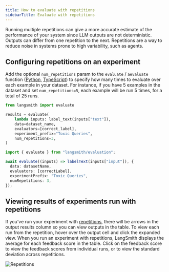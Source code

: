 ```yaml
---
title: How to evaluate with repetitions
sidebarTitle: Evaluate with repetitions
---
```


Running multiple repetitions can give a more accurate estimate of the performance of your system since LLM outputs are not deterministic. Outputs can differ from one repetition to the next. Repetitions are a way to reduce noise in systems prone to high variability, such as agents.

## Configuring repetitions on an experiment

Add the optional `num_repetitions` param to the `evaluate` / `aevaluate` function ([Python](https://docs.smith.langchain.com/reference/python/evaluation/langsmith.evaluation._runner.evaluate), [TypeScript](https://docs.smith.langchain.com/reference/js/interfaces/evaluation.EvaluateOptions#numrepetitions)) to specify how many times to evaluate over each example in your dataset. For instance, if you have 5 examples in the dataset and set `num_repetitions=5`, each example will be run 5 times, for a total of 25 runs.

<Tabs>
  <Tab title="Python">

```python
from langsmith import evaluate

results = evaluate(
    lambda inputs: label_text(inputs["text"]),
    data=dataset_name,
    evaluators=[correct_label],
    experiment_prefix="Toxic Queries",
    num_repetitions=3,
)
```

  </Tab>
  <Tab title="TypeScript">

```typescript
import { evaluate } from "langsmith/evaluation";

await evaluate((inputs) => labelText(inputs["input"]), {
  data: datasetName,
  evaluators: [correctLabel],
  experimentPrefix: "Toxic Queries",
  numRepetitions: 3,
});
```

  </Tab>
</Tabs>

## Viewing results of experiments run with repetitions

If you've run your experiment with [repetitions](/langsmith/evaluation-overview#repetitions), there will be arrows in the output results column so you can view outputs in the table. To view each run from the repetition, hover over the output cell and click the expanded view. When you run an experiment with repetitions, LangSmith displays the average for each feedback score in the table. Click on the feedback score to view the feedback scores from individual runs, or to view the standard deviation across repetitions.

![Repetitions](images/repetitions.png)


